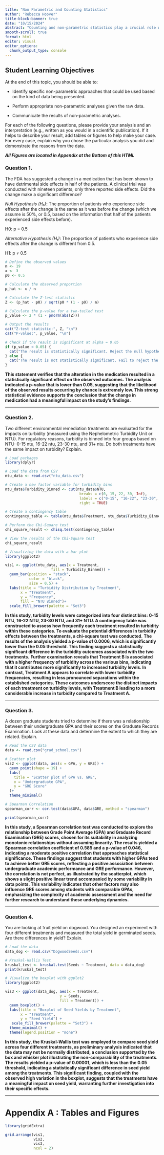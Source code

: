 ```yaml
---
title: "Non Parametric and Counting Statistics"
author: "Rebecca Hoover"
title-block-banner: true
date: "10/15/2024"
abstract: "Counting and non-parametric statistics play a crucial role when dealing with categorical data for both predictors and response variables, or when the assumptions required for parametric methods (such as normality, homoscedasticity, etc.) are not met. These methods offer alternative approaches to analyzing data that may not conform to the assumptions of traditional parametric techniques like correlation, regression, or ANOVA, providing robust tools for data analysis in non-ideal situations."
smooth-scroll: true
format: html
editor: visual
editor_options: 
  chunk_output_type: console
---
```


## Student Learning Objectives

At the end of this topic, you should be able to: 

-   Identify specific non-parametric approaches that could be used based on the kind of data being presented. 

-   Perform appropriate non-parametric analyses given the raw data.

-   Communicate the results of non-parametric analyses. 


For each of the following questions, please provide your analysis and an interpretation (e.g., written as you would in a scientific publication). If it helps to describe your result, add tables or figures to help make your case. For every case, explain why you chose the particular analysis you did and demonstrate the reasons from the data.

***All Figures are located in Appendix at the Bottom of this HTML***

### Question 1.  

The FDA has suggested a change in a medication that has been shown to have detrimental side effects in half of the patients. A clinical trial was conducted with nineteen patients; only three reported side effects. Did the change make a significant difference? 


*Null Hypothesis (H₀)*: The proportion of patients who experience side effects after the change is the same as it was before the change (which we assume is 50%, or 0.5, based on the information that half of the patients experienced side effects before).

H0: p = 0.5

*Alternative Hypothesis (H₁)*: The proportion of patients who experience side effects after the change is different from 0.5.

H1: p ≠ 0.5


```r
# Define the observed values
n <- 19  
x <- 3   
p0 <- 0.5  

# Calculate the observed proportion
p_hat <- x / n

# Calculate the Z-test statistic
Z <- (p_hat - p0) / sqrt(p0 * (1 - p0) / n)

# Calculate the p-value for a two-tailed test
p_value <- 2 * (1 - pnorm(abs(Z)))

# Output the results
cat("Z-test statistic:", Z, "\n")
cat("P-value:", p_value, "\n")

# Check if the result is significant at alpha = 0.05
if (p_value < 0.05) {
  cat("The result is statistically significant. Reject the null hypothesis.\n")
} else {
  cat("The result is not statistically significant. Fail to reject the null hypothesis.\n")
}

```

**This statement verifies that the alteration in the medication resulted in a statistically significant effect on the observed outcomes. The analysis indicated a p-value that is lower than  0.05, suggesting that the likelihood of the observed results occurring by chance is extremely low. This strong statistical evidence supports the conclusion that the change in medication had a meaningful impact on the study's findings.**


----------------------------------------------------------------------------------------------

### Question 2.  

Two different environmental remediation treatments are evaluated for the impacts on turbidity (measured using the Nephelometric Turbidity Unit or NTU). For regulatory reasons, turbidity is binned into four groups based on NTU: 0-15 ntu, 16-22 ntu, 23-30 ntu, and 31+ ntu. Do both treatments have the same impact on turbidity? Explain.

```r
# Load packages
library(dplyr)

# Load the data from CSV
ntu_data <- read.csv("ntu_data.csv")

# Create a new factor variable for turbidity bins
ntu_data$Turbidity_Binned <- cut(ntu_data$NTU,
                                  breaks = c(0, 15, 22, 30, Inf),
                                  labels = c("0-15", "16-22", "23-30", "31+"),
                                  right = TRUE)

# Create a contingency table
contingency_table <- table(ntu_data$Treatment, ntu_data$Turbidity_Binned)

# Perform the Chi-Square test
chi_square_result <- chisq.test(contingency_table)

# View the results of the Chi-Square test
chi_square_result

# Visualizing the data with a bar plot
library(ggplot2)

vis1 <- ggplot(ntu_data, aes(x = Treatment, 
                     fill = Turbidity_Binned)) +
  geom_bar(position = "stack", 
           color = "black", 
           size = 0.5) +
  labs(title = "Turbidity Distribution by Treatment",
       x = "Treatment",
       y = "Frequency",
       fill = "NTU Binned")+
  scale_fill_brewer(palette = "Set3")


```

**In this study, turbidity levels were categorized into four distinct bins: 0-15 NTU, 16-22 NTU, 23-30 NTU, and 31+ NTU. A contingency table was constructed to assess how frequently each treatment resulted in turbidity within these categories. To evaluate the potential differences in turbidity effects between the treatments, a chi-square test was conducted.**
**The results of the analysis yielded a p-value of 0.0006, which is significantly lower than the 0.05 threshold. This finding suggests a statistically significant difference in the turbidity outcomes associated with the two treatments.**
**Further examination reveals that Treatment B is associated with a higher frequency of turbidity across the various bins, indicating that it contributes more significantly to increased turbidity levels. In contrast, Treatment A appears to correlate with lower turbidity frequencies, resulting in less pronounced separations within the established categories. These outcomes underscore the distinct impacts of each treatment on turbidity levels, with Treatment B leading to a more considerable increase in turbidity compared to Treatment A.**

----------------------------------------------------------------------------------------------

### Question 3.  

A dozen graduate students tried to determine if there was a relationship between their undergraduate GPA and their scores on the Graduate Records Examination. Look at these data and determine the extent to which they are related. Explain.

```r

# Read the CSV data
data <- read.csv("grad_school.csv")

# Scatter plot
vis2 <- ggplot(data, aes(x = GPA, y = GRE)) +
  geom_point(shape = 19) +
  labs(
    title = "Scatter plot of GPA vs. GRE",
    x = "Undergraduate GPA",
    y = "GRE Score"
  )+
  theme_minimal()

# Spearman Correlation
spearman_corr <- cor.test(data$GPA, data$GRE, method = "spearman")

print(spearman_corr)


```

**In this study, a Spearman correlation test was conducted to explore the relationship between Grade Point Average (GPA) and Graduate Record Examination (GRE) scores, chosen for its suitability in analyzing monotonic relationships without assuming linearity. The results yielded a Spearman correlation coefficient of 0.585 and a p-value of 0.046, indicating a moderate positive correlation that approaches statistical significance. These findings suggest that students with higher GPAs tend to achieve better GRE scores, reflecting a positive association between undergraduate academic performance and GRE performance. However, the correlation is not perfect, as illustrated by the scatterplot, which shows a slight positive linear trend accompanied by some variability in data points. This variability indicates that other factors may also influence GRE scores among students with comparable GPAs, emphasizing the complexity of academic assessment and the need for further research to understand these underlying dynamics.**

----------------------------------------------------------------------------------------------

### Question 4.  

You are looking at fruit yield on dogwood. You designed an experiment with four different treatments and measured the total yield in germinated seeds. Are there differences in yield? Explain.

```r

# Load the data
data_dog <- read.csv("DogwoodSeeds.csv")

# Kruskal-Wallis Test
kruskal_test <- kruskal.test(Seeds ~ Treatment, data = data_dog)
print(kruskal_test)

# Visualize the boxplot with ggplot2
library(ggplot2)

vis3 <- ggplot(data_dog, aes(x = Treatment, 
                         y = Seeds, 
                         fill = Treatment)) +
  geom_boxplot() +
  labs(title = "Boxplot of Seed Yields by Treatment", 
       x = "Treatment", 
       y = "Seed Yield") +
   scale_fill_brewer(palette = "Set3") +
  theme_minimal() +
  theme(legend.position = "none")

```

**In this study, the Kruskal-Wallis test was employed to compare seed yield across four different treatments, as preliminary analysis indicated that the data may not be normally distributed, a conclusion supported by the box and whisker plot illustrating the non-comparability of the treatments. The results yielded a p-value of 0.00001, which is less than the 0.05 threshold, indicating a statistically significant difference in seed yield among the treatments. This significant finding, coupled with the observed high variation in the boxplot, suggests that the treatments have a meaningful impact on seed yield, warranting further investigation into their specific effects.**

-----------------------------------------------------------------------------

# Appendix A : Tables and Figures

```r
library(gridExtra)

grid.arrange(vis1,
             vis2,
             vis3,
             ncol = 2)
```